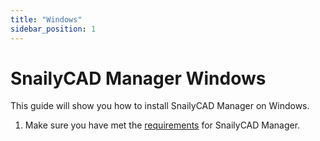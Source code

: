 ```yaml
---
title: "Windows"
sidebar_position: 1
---
```


# SnailyCAD Manager Windows

This guide will show you how to install SnailyCAD Manager on Windows.

1. Make sure you have met the [requirements](/docs/installations/methods/manager#1-requirements) for SnailyCAD Manager.
